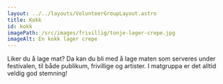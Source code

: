 ```yaml
---
layout: ../../layouts/VolunteerGroupLayout.astro
title: Kokk
id: kokk
imagePath: /src/images/frivillig/tonje-lager-crepe.jpg
imageAlt: En kokk lager crepe
---
```


Liker du å lage mat? Da kan du bli med å lage maten som serveres under festivalen, til både publikum, frivillige og artister. I matgruppa er det alltid veldig god stemning!
